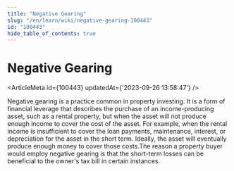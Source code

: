 ```yaml
---
title: "Negative Gearing"
slug: "/en/learn/wiki/negative-gearing-100443"
id: "100443"
hide_table_of_contents: true
---
```



# Negative Gearing

<ArticleMeta id={100443} updatedAt={'2023-09-26 13:58:47'} />
<div className='border-solid border-b border-t-0 my-4 border-[var(--ifm-color-gray-300)]' />

Negative gearing is a practice common in property investing. It is a form of financial leverage that describes the purchase of an income-producing asset, such as a rental property, but when the asset will not produce enough income to cover the cost of the asset. For example, when the rental income is insufficient to cover the loan payments, maintenance, interest, or depreciation for the asset in the short term. Ideally, the asset will eventually produce enough money to cover those costs.The reason a property buyer would employ negative gearing is that the short-term losses can be beneficial to the owner's tax bill in certain instances.
